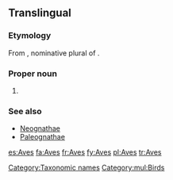{{also|aves}}
==Translingual==

===Etymology===
From {{etyl|la|mul}} {{term|aves|avēs|lang=la}}, nominative plural of {{term|avis||bird|lang=la}}.

===Proper noun===
{{wikipedia}}
{{infl|mul|proper noun}}

# {{taxon|class|subphylum|Vertebrata|the [[bird]]s}}

===See also===
{{wikispecies}}
* [[Neognathae]]
* [[Paleognathae]]

[[Category:Taxonomic names]]
[[Category:mul:Birds]]

[[es:Aves]]
[[fa:Aves]]
[[fr:Aves]]
[[fy:Aves]]
[[pl:Aves]]
[[tr:Aves]]